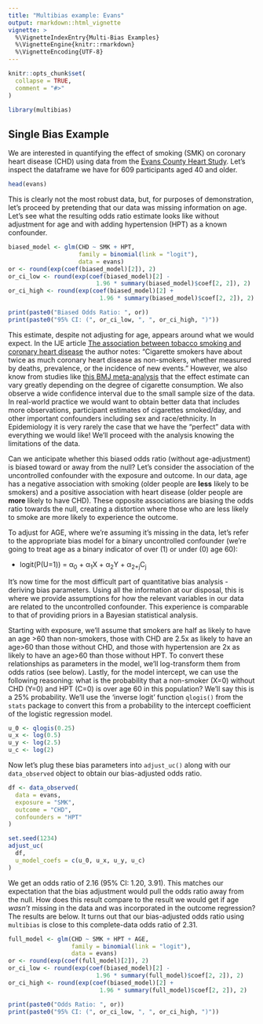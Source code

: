 ```yaml
---
title: "Multibias example: Evans"
output: rmarkdown::html_vignette
vignette: >
  %\VignetteIndexEntry{Multi-Bias Examples}
  %\VignetteEngine{knitr::rmarkdown}
  %\VignetteEncoding{UTF-8}
---
```


```r
knitr::opts_chunk$set(
  collapse = TRUE,
  comment = "#>"
)
```

```r
library(multibias)
```

## Single Bias Example

We are interested in quantifying the effect of smoking (SMK) on coronary heart disease (CHD) using data from the [Evans County Heart Study](https://en.wikipedia.org/wiki/Evans_County_Heart_Study). Let's inspect the dataframe we have for 609 participants aged 40 and older.

```r
head(evans)
```

This is clearly not the most robust data, but, for purposes of demonstration, let's proceed by pretending that our data was missing information on age. Let's see what the resulting odds ratio estimate looks like without adjustment for age and with adding hypertension (HPT) as a known confounder.

```r
biased_model <- glm(CHD ~ SMK + HPT,
                    family = binomial(link = "logit"),
                    data = evans)
or <- round(exp(coef(biased_model)[2]), 2)
or_ci_low <- round(exp(coef(biased_model)[2] -
                         1.96 * summary(biased_model)$coef[2, 2]), 2)
or_ci_high <- round(exp(coef(biased_model)[2] +
                          1.96 * summary(biased_model)$coef[2, 2]), 2)

print(paste0("Biased Odds Ratio: ", or))
print(paste0("95% CI: (", or_ci_low, ", ", or_ci_high, ")"))
```

This estimate, despite not adjusting for age, appears around what we would expect. In the IJE article [The association between tobacco smoking and coronary heart disease](https://doi.org/10.1093/ije/dyv124) the author notes: "Cigarette smokers have about twice as much coronary heart disease as non-smokers, whether measured by deaths, prevalence, or the incidence of new events." However, we also know from studies like [this BMJ meta-analysis](https://doi.org/10.1136/bmj.j5855) that the effect estimate can vary greatly depending on the degree of cigarette consumption. We also observe a wide confidence interval due to the small sample size of the data. In real-world practice we would want to obtain better data that includes more observations, participant estimates of cigarettes smoked/day, and other important confounders including sex and race/ethnicity. In Epidemiology it is very rarely the case that we have the "perfect" data with everything we would like! We'll proceed with the analysis knowing the limitations of the data.

Can we anticipate whether this biased odds ratio (without age-adjustment) is biased toward or away from the null? Let's consider the association of the uncontrolled confounder with the exposure and outcome. In our data, age has a negative association with smoking (older people are **less** likely to be smokers) and a positive association with heart disease (older people are **more** likely to have CHD). These opposite associations are biasing the odds ratio towards the null, creating a distortion where those who are less likely to smoke are more likely to experience the outcome.

To adjust for AGE, where we're assuming it's missing in the data, let's refer to the appropriate bias model for a binary uncontrolled confounder (we're going to treat age as a binary indicator of over (1) or under (0) age 60):

* logit(P(U=1)) = &alpha;<sub>0</sub> + &alpha;<sub>1</sub>X + &alpha;<sub>2</sub>Y + &alpha;<sub>2+j</sub>C<sub>j</sub>

It's now time for the most difficult part of quantitative bias analysis - deriving bias parameters. Using all the information at our disposal, this is where we provide assumptions for how the relevant variables in our data are related to the uncontrolled confounder. This experience is comparable to that of providing priors in a Bayesian statistical analysis.

Starting with exposure, we'll assume that smokers are half as likely to have an age >60 than non-smokers, those with CHD are 2.5x as likely to have an age>60 than those without CHD, and those with hypertension are 2x as likely to have an age>60 than those without HPT. To convert these relationships as parameters in the model, we'll log-transform them from odds ratios (see below). Lastly, for the model intercept, we can use the following reasoning: what is the probability that a non-smoker (X=0) without CHD (Y=0) and HPT (C=0) is over age 60 in this population? We'll say this is a 25% probability. We'll use the 'inverse logit' function `qlogis()` from the `stats` package to convert this from a probability to the intercept coefficient of the logistic regression model.

```r
u_0 <- qlogis(0.25)
u_x <- log(0.5)
u_y <- log(2.5)
u_c <- log(2)
```

Now let's plug these bias parameters into `adjust_uc()` along with our `data_observed` object to obtain our bias-adjusted odds ratio.

```r
df <- data_observed(
  data = evans,
  exposure = "SMK",
  outcome = "CHD",
  confounders = "HPT"
)

set.seed(1234)
adjust_uc(
  df,
  u_model_coefs = c(u_0, u_x, u_y, u_c)
)
```

We get an odds ratio of 2.16 (95% CI: 1.20, 3.91). This matches our expectation that the bias adjustment would pull the odds ratio away from the null. How does this result compare to the result we would get if age *wasn't* missing in the data and was incorporated in the outcome regression? The results are below. It turns out that our bias-adjusted odds ratio using `multibias` is close to this complete-data odds ratio of 2.31.

```r
full_model <- glm(CHD ~ SMK + HPT + AGE,
                  family = binomial(link = "logit"),
                  data = evans)
or <- round(exp(coef(full_model)[2]), 2)
or_ci_low <- round(exp(coef(biased_model)[2] -
                         1.96 * summary(full_model)$coef[2, 2]), 2)
or_ci_high <- round(exp(coef(biased_model)[2] +
                          1.96 * summary(full_model)$coef[2, 2]), 2)

print(paste0("Odds Ratio: ", or))
print(paste0("95% CI: (", or_ci_low, ", ", or_ci_high, ")"))
```